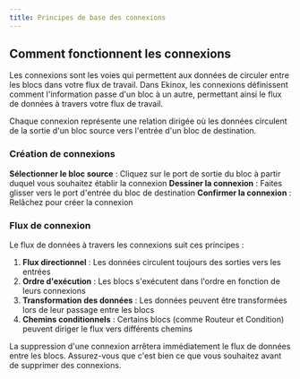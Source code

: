 ```yaml
---
title: Principes de base des connexions
---
```



## Comment fonctionnent les connexions

Les connexions sont les voies qui permettent aux données de circuler entre les blocs dans votre flux de travail. Dans Ekinox, les connexions définissent comment l'information passe d'un bloc à un autre, permettant ainsi le flux de données à travers votre flux de travail.

<Callout type="info">
  Chaque connexion représente une relation dirigée où les données circulent de la sortie d'un bloc source
  vers l'entrée d'un bloc de destination.
</Callout>

### Création de connexions

<Steps>
  <Step>
    <strong>Sélectionner le bloc source</strong> : Cliquez sur le port de sortie du bloc à partir duquel vous souhaitez établir la connexion
  </Step>
  <Step>
    <strong>Dessiner la connexion</strong> : Faites glisser vers le port d'entrée du bloc de destination
  </Step>
  <Step>
    <strong>Confirmer la connexion</strong> : Relâchez pour créer la connexion
  </Step>
</Steps>

### Flux de connexion

Le flux de données à travers les connexions suit ces principes :

1. **Flux directionnel** : Les données circulent toujours des sorties vers les entrées
2. **Ordre d'exécution** : Les blocs s'exécutent dans l'ordre en fonction de leurs connexions
3. **Transformation des données** : Les données peuvent être transformées lors de leur passage entre les blocs
4. **Chemins conditionnels** : Certains blocs (comme Routeur et Condition) peuvent diriger le flux vers différents chemins

<Callout type="warning">
  La suppression d'une connexion arrêtera immédiatement le flux de données entre les blocs. Assurez-vous que c'est
  bien ce que vous souhaitez avant de supprimer des connexions.
</Callout>
